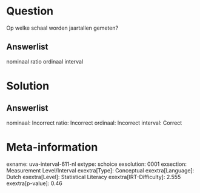 Question
========

Op welke schaal worden jaartallen gemeten?

Answerlist
----------

nominaal
ratio
ordinaal
interval

Solution
========

Answerlist
----------

nominaal: Incorrect
ratio: Incorrect
ordinaal: Incorrect
interval: Correct

Meta-information
================
exname: uva-interval-611-nl
extype: schoice
exsolution: 0001
exsection: Measurement Level/Interval
exextra[Type]: Conceptual
exextra[Language]: Dutch
exextra[Level]: Statistical Literacy
exextra[IRT-Difficulty]: 2.555
exextra[p-value]: 0.46
